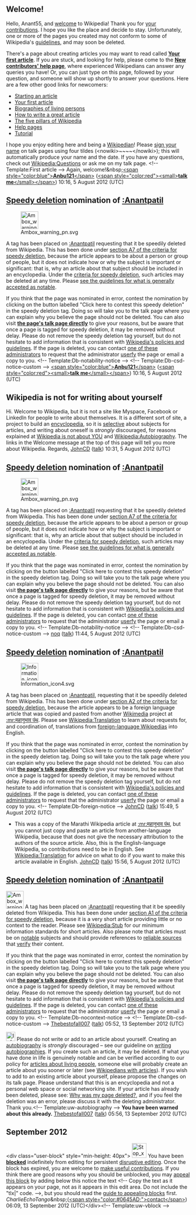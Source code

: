 <article id="36638270" title=User talk:Anant55>
	<talkpage id="36638270" title="User talk:Anant55">


== Welcome! ==

Hello, Anant55, and [[Wikipedia:Welcome, newcomers|welcome]] to Wikipedia! Thank you for [[Special:Contributions/Anant55|your contributions]]. I hope you like the place and decide to stay. Unfortunately, one or more of the pages you created may not conform to some of Wikipedia's [[Wikipedia:List of policies|guidelines]], and may soon be deleted. 

There's a page about creating articles you may want to read called '''[[Wikipedia:Your first article|Your first article]]'''. If you are stuck, and looking for help, please come to the '''[[Wikipedia:New contributors' help page|New contributors' help page]]''', where experienced Wikipedians can answer any queries you have! Or, you can just type '''{{t|helpme}}''' on this page, followed by your question, and someone will show up shortly to answer your questions. Here are a few other good links for newcomers:
* [[Wikipedia:Starting an article|Starting an article]]
* [[Wikipedia:Your first article|Your first article]]
* [[Wikipedia:Biographies of living persons|Biographies of living persons]]
* [[Wikipedia:How to write a great article|How to write a great article]]
* [[Wikipedia:Five pillars|The five pillars of Wikipedia]]
* [[Help:Contents|Help pages]]
* [[Wikipedia:Tutorial|Tutorial]]
I hope you enjoy editing here and being a [[Wikipedia:Wikipedians|Wikipedian]]! Please [[Wikipedia:Signatures|sign your name]] on talk pages using four tildes (&lt;nowiki&gt;~~~~&lt;/nowiki&gt;); this will automatically produce your name and the date. If you have any questions, check out [[Wikipedia:Questions]] or ask me on my talk page. &lt;!-- Template:First article --&gt; Again, welcome!&amp;nbsp;[[User:Anbu121|&lt;span style=&quot;color:blue&quot;&gt;'''Anbu121'''&lt;/span&gt;]] ([[User_talk:Anbu121|&lt;span style=&quot;color:red&quot;&gt;&lt;small&gt;'''talk me'''&lt;/small&gt;&lt;/span&gt;]]) 10:16, 5 August 2012 (UTC)

==[[Wikipedia:Criteria for speedy deletion|Speedy deletion]] nomination of [[:Anantpatil]]==
[[Image:Ambox warning pn.svg|48px|left|alt=|link=]]

A tag has been placed on [[:Anantpatil]] requesting that it be speedily deleted from Wikipedia. This has been done under [[WP:CSD#A7|section A7 of the criteria for speedy deletion]], because the article appears to be about a person or group of people, but it does not indicate how or why the subject is important or significant: that is, why an article about that subject should be included in an encyclopedia. Under the [[WP:CSD#Articles|criteria for speedy deletion]], such articles may be deleted at any time. Please [[Wikipedia:Notability|see the guidelines for what is generally accepted as notable]]. 

If you think that the page was nominated in error, contest the nomination by clicking on the button labelled &quot;Click here to contest this speedy deletion&quot; in the speedy deletion tag. Doing so will take you to the talk page where you can explain why you believe the page should not be deleted. You can also visit '''[[Talk:Anantpatil|the page's talk page directly]]''' to give your reasons, but be aware that once a page is tagged for speedy deletion, it may be removed without delay. Please do not remove the speedy deletion tag yourself, but do not hesitate to add information that is consistent with [[Wikipedia:List of policies|Wikipedia's policies and guidelines]]. If the page is deleted, you can contact [[:Category:Wikipedia administrators who will provide copies of deleted articles|one of these administrators]] to request that the administrator [[Wikipedia:Userfication#Userfication of deleted content|userfy]] the page or email a copy to you. &lt;!-- Template:Db-notability-notice --&gt; &lt;!-- Template:Db-csd-notice-custom --&gt; [[User:Anbu121|&lt;span style=&quot;color:blue&quot;&gt;'''Anbu121'''&lt;/span&gt;]] ([[User_talk:Anbu121|&lt;span style=&quot;color:red&quot;&gt;&lt;small&gt;'''talk me'''&lt;/small&gt;&lt;/span&gt;]]) 10:16, 5 August 2012 (UTC)

== Wikipedia is not for writing about yourself ==
Hi. Welcome to Wikipedia, but it is not a site like Myspace, Facebook or LinkedIn for people to write about themselves. It is a different sort of site, a project to build an [[WP:ENC|encyclopedia]], so it is [[WP:N|selective]] about subjects for articles, and writing about oneself is ''strongly'' discouraged, for reasons explained at [[WP:Wikipedia is not about YOU|Wikipedia is not about YOU]] and [[Wikipedia:Autobiography]]. The links in the Welcome message at the top of this page will tell you more about Wikipedia. Regards, [[User:JohnCD|JohnCD]] ([[User talk:JohnCD|talk]]) 10:31, 5 August 2012 (UTC)

==[[Wikipedia:Criteria for speedy deletion|Speedy deletion]] nomination of [[:Anantpatil]]==
[[Image:Ambox warning pn.svg|48px|left|alt=|link=]]

A tag has been placed on [[:Anantpatil]] requesting that it be speedily deleted from Wikipedia. This has been done under [[WP:CSD#A7|section A7 of the criteria for speedy deletion]], because the article appears to be about a person or group of people, but it does not indicate how or why the subject is important or significant: that is, why an article about that subject should be included in an encyclopedia. Under the [[WP:CSD#Articles|criteria for speedy deletion]], such articles may be deleted at any time. Please [[Wikipedia:Notability|see the guidelines for what is generally accepted as notable]]. 

If you think that the page was nominated in error, contest the nomination by clicking on the button labelled &quot;Click here to contest this speedy deletion&quot; in the speedy deletion tag. Doing so will take you to the talk page where you can explain why you believe the page should not be deleted. You can also visit '''[[Talk:Anantpatil|the page's talk page directly]]''' to give your reasons, but be aware that once a page is tagged for speedy deletion, it may be removed without delay. Please do not remove the speedy deletion tag yourself, but do not hesitate to add information that is consistent with [[Wikipedia:List of policies|Wikipedia's policies and guidelines]]. If the page is deleted, you can contact [[:Category:Wikipedia administrators who will provide copies of deleted articles|one of these administrators]] to request that the administrator [[Wikipedia:Userfication#Userfication of deleted content|userfy]] the page or email a copy to you. &lt;!-- Template:Db-notability-notice --&gt; &lt;!-- Template:Db-csd-notice-custom --&gt; [[User:Noq|noq]] ([[User talk:Noq|talk]]) 11:44, 5 August 2012 (UTC)

==[[Wikipedia:Criteria for speedy deletion|Speedy deletion]] nomination of [[:Anantpatil]]==
[[Image:Information icon4.svg|48px|left|alt=|link=]]

A tag has been placed on [[:Anantpatil]], requesting that it be speedily deleted from Wikipedia. This has been done under [[WP:CSD#A2|section A2 of the criteria for speedy deletion]], because the article appears to be a foreign language article that was copied and pasted from another [[Wikimedia]] project at [[:mr:महानुभाव पंथ]]. Please see [[Wikipedia:Translation]] to learn about requests for, and coordination of, translations from [[m:List of Wikipedias|foreign-language Wikipedias]] into English. 

If you think that the page was nominated in error, contest the nomination by clicking on the button labelled &quot;Click here to contest this speedy deletion&quot; in the speedy deletion tag. Doing so will take you to the talk page where you can explain why you believe the page should not be deleted. You can also visit '''[[Talk:Anantpatil|the page's talk page directly]]''' to give your reasons, but be aware that once a page is tagged for speedy deletion, it may be removed without delay. Please do not remove the speedy deletion tag yourself, but do not hesitate to add information that is consistent with [[Wikipedia:List of policies|Wikipedia's policies and guidelines]]. If the page is deleted, you can contact [[:Category:Wikipedia administrators who will provide copies of deleted articles|one of these administrators]] to request that the administrator [[Wikipedia:Userfication#Userfication of deleted content|userfy]] the page or email a copy to you. &lt;!-- Template:Db-foreign-notice --&gt;  [[User:JohnCD|JohnCD]] ([[User talk:JohnCD|talk]]) 15:49, 5 August 2012 (UTC)
*This was a copy of the Marathi Wikipedia article at [[:mr:महानुभाव पंथ]], but you cannot just copy and paste an article from another-language Wikipedia, because that does not give the necessary attribution to the authors of the source article. Also, this is the English-language Wikipedia, so contributions need to be in English. See [[Wikipedia:Translation]] for advice on what to do if you want to make this article available in English. [[User:JohnCD|JohnCD]] ([[User talk:JohnCD|talk]]) 15:56, 5 August 2012 (UTC)
==[[Wikipedia:Criteria for speedy deletion|Speedy deletion]] nomination of [[:Anantpatil]]==
[[Image:Ambox warning pn.svg|48px|left|alt=|link=]]
{{Quote box|quote=&lt;p&gt;If this is the first article that you have created, you may want to read [[WP:Your first article|the guide to writing your first article]].&lt;/p&gt;&lt;p&gt;You may want to consider using the [[Wikipedia:Article wizard|Article Wizard]] to help you create articles.&lt;/p&gt;|width=20%|align=right}}
A tag has been placed on [[:Anantpatil]] requesting that it be speedily deleted from Wikipedia. This has been done under [[WP:CSD#A1|section A1 of the criteria for speedy deletion]], because it is a very short article providing little or no context to the reader. Please see [[Wikipedia:Stub#Essential information about stubs|Wikipedia:Stub]] for our minimum information standards for short articles. Also please note that articles must be on [[Wikipedia:Notability|notable]] subjects and should provide references to [[Wikipedia:Reliable sources|reliable sources]] that [[Wikipedia:Verifiability|verify]] their content. 

If you think that the page was nominated in error, contest the nomination by clicking on the button labelled &quot;Click here to contest this speedy deletion&quot; in the speedy deletion tag. Doing so will take you to the talk page where you can explain why you believe the page should not be deleted. You can also visit '''[[Talk:Anantpatil|the page's talk page directly]]''' to give your reasons, but be aware that once a page is tagged for speedy deletion, it may be removed without delay. Please do not remove the speedy deletion tag yourself, but do not hesitate to add information that is consistent with [[Wikipedia:List of policies|Wikipedia's policies and guidelines]]. If the page is deleted, you can contact [[:Category:Wikipedia administrators who will provide copies of deleted articles|one of these administrators]] to request that the administrator [[Wikipedia:Userfication#Userfication of deleted content|userfy]] the page or email a copy to you. &lt;!-- Template:Db-nocontext-notice --&gt; &lt;!-- Template:Db-csd-notice-custom --&gt; [[User:Thebestofall007|Thebestofall007]] ([[User talk:Thebestofall007|talk]]) 05:52, 13 September 2012 (UTC)



[[Image:Information.svg|25px|alt=|link=]] Please do not write or add to an article about  yourself. Creating an [[Wikipedia:Autobiography|autobiography]] is ''strongly'' discouraged – see our guideline on [[WP:AUTOBIO|writing  autobiographies]]. If you create such an article, it may be deleted. If what you have done in life is genuinely notable and can be verified according to our policy for [[WP:PEOPLE|articles about living  people]], someone else will probably create an article about you sooner or later (see [[Wikipedia:Wikipedians with articles|Wikipedians with articles]]). If you wish to add to an existing article about yourself, please propose the changes on its talk page. Please understand that this is an encyclopedia and not a personal web space or social networking site. If your article has already been deleted, please see: [[Wikipedia:Why was my page deleted?|Why was my page deleted?]], and if you feel the deletion was an error, please discuss it with the deleting administrator. Thank you.&lt;!-- Template:uw-autobiography --&gt; '''You have been warned about this already.''' [[User:Thebestofall007|Thebestofall007]] ([[User talk:Thebestofall007|talk]]) 05:56, 13 September 2012 (UTC)

== September 2012 ==
&lt;div class=&quot;user-block&quot; style=&quot;min-height: 40px&quot;&gt; [[Image:Stop x nuvola with clock.svg|40px|left|alt=|link=]] You have been '''[[Wikipedia:Blocking policy|blocked]]''' indefinitely from editing for persistent [[Wikipedia:Disruptive editing|disruptive editing]].  Once the block has expired, you are welcome to [[Wikipedia:Five pillars|make useful contributions]]. If you think there are good reasons why you should be unblocked, you may [[Wikipedia:Appealing a block|appeal this block]] by adding below this notice the text &lt;!-- Copy the text as it appears on your page, not as it appears in this edit area. Do not include the &quot;tlx|&quot; code. --&gt;{{tlx|unblock|2=reason=''Your reason here &amp;#126;&amp;#126;&amp;#126;&amp;#126;''}}, but you should read the [[Wikipedia:Guide to appealing blocks|guide to appealing blocks]] first. ''CharlieEchoTango''&amp;nbsp;([[User talk:CharlieEchoTango#top|&lt;span style=&quot;color:#0645AD;&quot;&gt;contact&lt;/span&gt;]]) 06:09, 13 September 2012 (UTC)&lt;/div&gt;&lt;!-- Template:uw-vblock --&gt;
	</talkpage>
</article>